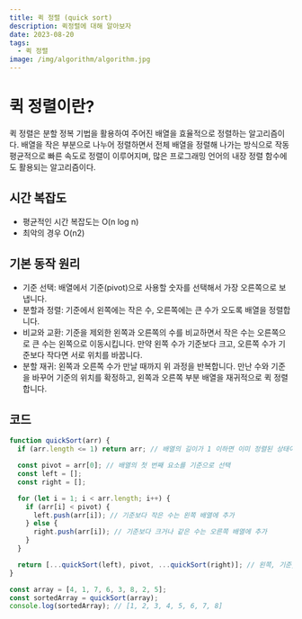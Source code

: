 ```yaml
---
title: 퀵 정렬 (quick sort)
description: 퀵정렬에 대해 알아보자
date: 2023-08-20
tags:
  - 퀵 정렬
image: /img/algorithm/algorithm.jpg
---
```


# 퀵 정렬이란?
퀵 정렬은 분할 정복 기법을 활용하여 주어진 배열을 효율적으로 정렬하는 알고리즘이다.
배열을 작은 부분으로 나누어 정렬하면서 전체 배열을 정렬해 나가는 방식으로 작동
평균적으로 빠른 속도로 정렬이 이루어지며, 많은 프로그래밍 언어의 내장 정렬 함수에도 활용되는 알고리즘이다.
## 시간 복잡도
* 평균적인 시간 복잡도는 O(n log n) 
* 최악의 경우 O(n2)
## 기본 동작 원리 
* 기준 선택: 배열에서 기준(pivot)으로 사용할 숫자를 선택해서 가장 오른쪽으로 보냅니다.
* 분할과 정렬: 기준에서 왼쪽에는 작은 수, 오른쪽에는 큰 수가 오도록 배열을 정렬합니다.
* 비교와 교환: 기준을 제외한 왼쪽과 오른쪽의 수를 비교하면서 작은 수는 오른쪽으로 큰 수는 왼쪽으로 이동시킵니다. 만약 왼쪽 수가 기준보다 크고, 오른쪽 수가 기준보다 작다면 서로 위치를 바꿉니다.
* 분할 재귀: 왼쪽과 오른쪽 수가 만날 때까지 위 과정을 반복합니다. 만난 수와 기준을 바꾸어 기준의 위치를 확정하고, 왼쪽과 오른쪽 부분 배열을 재귀적으로 퀵 정렬합니다.
## 코드
```js
function quickSort(arr) {
  if (arr.length <= 1) return arr; // 배열의 길이가 1 이하면 이미 정렬된 상태이므로 반환

  const pivot = arr[0]; // 배열의 첫 번째 요소를 기준으로 선택
  const left = [];
  const right = [];

  for (let i = 1; i < arr.length; i++) {
    if (arr[i] < pivot) {
      left.push(arr[i]); // 기준보다 작은 수는 왼쪽 배열에 추가
    } else {
      right.push(arr[i]); // 기준보다 크거나 같은 수는 오른쪽 배열에 추가
    }
  }

  return [...quickSort(left), pivot, ...quickSort(right)]; // 왼쪽, 기준, 오른쪽 배열을 재귀적으로 정렬하여 병합
}

const array = [4, 1, 7, 6, 3, 8, 2, 5];
const sortedArray = quickSort(array);
console.log(sortedArray); // [1, 2, 3, 4, 5, 6, 7, 8]
````
